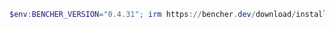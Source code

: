 ```powershell
$env:BENCHER_VERSION="0.4.31"; irm https://bencher.dev/download/install-cli.ps1 | iex
```

